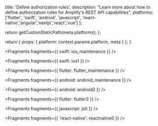 
  title: 'Define authorization rules',
  description:
    "Learn more about how to define authorization rules for Amplify's REST API capabilities",
  platforms: ['flutter', 'swift', 'android', 'javascript', 'react-native','angular','nextjs','react','vue'] 
};

  return getCustomStaticPath(meta.platforms);
};

  return {
    props: {
      platform: context.params.platform,
      meta
    }
  };
}


<Fragments fragments={{ swift: ios_maintenance }} />


<Fragments fragments={{ swift: ios1 }} />


<Fragments fragments={{ flutter: flutter_maintenance }} />


<Fragments fragments={{ android: android_maintenance }} />


<Fragments fragments={{ android: android2 }} />


<Fragments fragments={{ flutter: flutter3 }} />


<Fragments fragments={{ javascript: js0 }} />


<Fragments fragments={{ 'react-native': reactnative0 }} />
